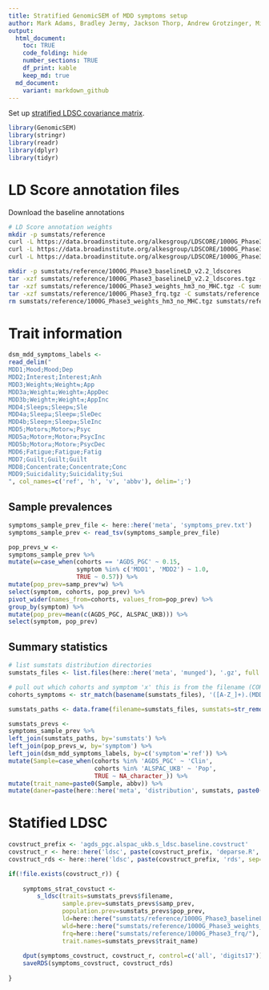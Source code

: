 ```yaml
---
title: Stratified GenomicSEM of MDD symptoms setup
author: Mark Adams, Bradley Jermy, Jackson Thorp, Andrew Grotzinger, Michel Nivard 
output:
  html_document:
    toc: TRUE
    code_folding: hide
    number_sections: TRUE
    df_print: kable
    keep_md: true
  md_document:
    variant: markdown_github
---
```


Set up [stratified LDSC covariance matrix](https://github.com/GenomicSEM/GenomicSEM/wiki/6.-Stratified-Genomic-SEM).

```r
library(GenomicSEM)
library(stringr)
library(readr)
library(dplyr)
library(tidyr)
```

# LD Score annotation files

Download the baseline annotations

```bash
# LD Score annotation weights
mkdir -p sumstats/reference
curl -L https://data.broadinstitute.org/alkesgroup/LDSCORE/1000G_Phase3_baselineLD_v2.2_ldscores.tgz > sumstats/reference/1000G_Phase3_baselineLD_v2.2_ldscores.tgz
curl -L https://data.broadinstitute.org/alkesgroup/LDSCORE/1000G_Phase3_weights_hm3_no_MHC.tgz > sumstats/reference/1000G_Phase3_weights_hm3_no_MHC.tgz
curl -L https://data.broadinstitute.org/alkesgroup/LDSCORE/1000G_Phase3_frq.tgz > sumstats/reference/1000G_Phase3_frq.tgz

mkdir -p sumstats/reference/1000G_Phase3_baselineLD_v2.2_ldscores
tar -xzf sumstats/reference/1000G_Phase3_baselineLD_v2.2_ldscores.tgz -C sumstats/reference/1000G_Phase3_baselineLD_v2.2_ldscores
tar -xzf sumstats/reference/1000G_Phase3_weights_hm3_no_MHC.tgz -C sumstats/reference
tar -xzf sumstats/reference/1000G_Phase3_frq.tgz -C sumstats/reference
rm sumstats/reference/1000G_Phase3_weights_hm3_no_MHC.tgz sumstats/reference/1000G_Phase3_frq.tgz
```

# Trait information


```r

dsm_mdd_symptoms_labels <-
read_delim("
MDD1;Mood;Mood;Dep
MDD2;Interest;Interest;Anh
MDD3;Weight⇅;Weight⇆;App
MDD3a;Weight⇊;Weight⇇;AppDec
MDD3b;Weight⇈;Weight⇉;AppInc
MDD4;Sleep⇅;Sleep⇆;Sle
MDD4a;Sleep⇊;Sleep⇇;SleDec
MDD4b;Sleep⇈;Sleep⇉;SleInc
MDD5;Motor⇅;Motor⇆;Psyc
MDD5a;Motor⇈;Motor⇉;PsycInc
MDD5b;Motor⇊;Motor⇇;PsycDec
MDD6;Fatigue;Fatigue;Fatig
MDD7;Guilt;Guilt;Guilt
MDD8;Concentrate;Concentrate;Conc
MDD9;Suicidality;Suicidality;Sui
", col_names=c('ref', 'h', 'v', 'abbv'), delim=';')

```

## Sample prevalences

```r

symptoms_sample_prev_file <- here::here('meta', 'symptoms_prev.txt')
symptoms_sample_prev <- read_tsv(symptoms_sample_prev_file)

pop_prevs_w <-
symptoms_sample_prev %>%
mutate(w=case_when(cohorts == 'AGDS_PGC' ~ 0.15,
				   symptom %in% c('MDD1', 'MDD2') ~ 1.0,
				   TRUE ~ 0.57)) %>%
mutate(pop_prev=samp_prev*w) %>%
select(symptom, cohorts, pop_prev) %>%
pivot_wider(names_from=cohorts, values_from=pop_prev) %>%
group_by(symptom) %>%
mutate(pop_prev=mean(c(AGDS_PGC, ALSPAC_UKB))) %>%
select(symptom, pop_prev)

```


## Summary statistics

```r

# list sumstats distribution directories
sumstats_files <- list.files(here::here('meta', 'munged'), '.gz', full.names=TRUE)

# pull out which cohorts and symptom 'x' this is from the filename (COHORTS_MDDx_*)
cohorts_symptoms <- str_match(basename(sumstats_files), '([A-Z_]+).(MDD[:digit:](a|b)?)')[,1]

sumstats_paths <- data.frame(filename=sumstats_files, sumstats=str_remove(basename(sumstats_files), '.sumstats.gz'))

sumstats_prevs <- 
symptoms_sample_prev %>%
left_join(sumstats_paths, by='sumstats') %>%
left_join(pop_prevs_w, by='symptom') %>%
left_join(dsm_mdd_symptoms_labels, by=c('symptom'='ref')) %>%
mutate(Sample=case_when(cohorts %in% 'AGDS_PGC' ~ 'Clin',
						cohorts %in% 'ALSPAC_UKB' ~ 'Pop',
						TRUE ~ NA_character_)) %>%
mutate(trait_name=paste0(Sample, abbv)) %>%
mutate(daner=paste(here::here('meta', 'distribution', sumstats, paste0('daner_', sumstats, '.gz'))))

```

# Statified LDSC

```r

covstruct_prefix <- 'agds_pgc.alspac_ukb.s_ldsc.baseline.covstruct'
covstruct_r <- here::here('ldsc', paste(covstruct_prefix, 'deparse.R', sep='.'))
covstruct_rds <- here::here('ldsc', paste(covstruct_prefix, 'rds', sep='.'))

if(!file.exists(covstruct_r)) {
	
	symptoms_strat_covstuct <-
		s_ldsc(traits=sumstats_prevs$filename,
			   sample.prev=sumstats_prevs$samp_prev,
			   population.prev=sumstats_prevs$pop_prev,
			   ld=here::here("sumstats/reference/1000G_Phase3_baselineLD_v2.2_ldscores/"),
			   wld=here::here("sumstats/reference/1000G_Phase3_weights_hm3_no_MHC/"),
			   frq=here::here("sumstats/reference/1000G_Phase3_frq/"),
			   trait.names=sumstats_prevs$trait_name)
	
	dput(symptoms_covstruct, covstruct_r, control=c('all', 'digits17'))
	saveRDS(symptoms_covstruct, covstruct_rds)
	
}

```